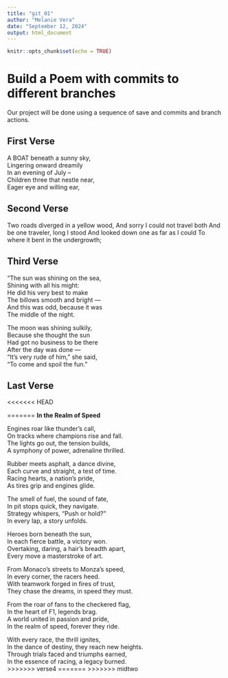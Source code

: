 ```yaml
---
title: "git_01"
author: "Melanie Vera"
date: "September 12, 2024"
output: html_document  
---
```


```r
knitr::opts_chunk$set(echo = TRUE)
```
# Build a Poem with commits to different branches
Our project will be done using a sequence of save and commits and branch actions.
<!-- Do not modify or change any text in "!--" bracketed areas such as this --- these are instructions to
you, if you change any of this the git program will notice it and compromise your git merging strategy !-->

## First Verse 
<!--Put the first five lines of a poem by Lewis Carrol in this section!-->

A BOAT beneath a sunny sky,  
Lingering onward dreamily   
In an evening of July --  
Children three that nestle near,  
Eager eye and willing ear,  

## Second Verse
<!--Put the first five lines of a poem by Robert Frost here!-->

Two roads diverged in a yellow wood,
And sorry I could not travel both
And be one traveler, long I stood
And looked down one as far as I could
To where it bent in the undergrowth;

## Third Verse
<!--Put the first two verses of The Walrus and the Carpenter here!-->

"The sun was shining on the sea,  
      Shining with all his might:  
He did his very best to make  
      The billows smooth and bright —  
And this was odd, because it was  
      The middle of the night.  

The moon was shining sulkily,  
      Because she thought the sun  
Had got no business to be there  
      After the day was done —  
"It's very rude of him," she said,  
      "To come and spoil the fun."  


## Last Verse
<!--Put a short poem you created using chatGPT of 20 to 30 lines,here!-->
<<<<<<< HEAD

=======
**In the Realm of Speed**

Engines roar like thunder's call,  
On tracks where champions rise and fall.  
The lights go out, the tension builds,  
A symphony of power, adrenaline thrilled.  

Rubber meets asphalt, a dance divine,  
Each curve and straight, a test of time.  
Racing hearts, a nation's pride,  
As tires grip and engines glide.  

The smell of fuel, the sound of fate,  
In pit stops quick, they navigate.  
Strategy whispers, “Push or hold?”  
In every lap, a story unfolds.  

Heroes born beneath the sun,  
In each fierce battle, a victory won.  
Overtaking, daring, a hair's breadth apart,  
Every move a masterstroke of art.  

From Monaco's streets to Monza's speed,  
In every corner, the racers heed.  
With teamwork forged in fires of trust,  
They chase the dreams, in speed they must.  

From the roar of fans to the checkered flag,  
In the heart of F1, legends brag.  
A world united in passion and pride,  
In the realm of speed, forever they ride.  

With every race, the thrill ignites,  
In the dance of destiny, they reach new heights.  
Through trials faced and triumphs earned,  
In the essence of racing, a legacy burned.  
>>>>>>> verse4
=======
>>>>>>> midtwo
